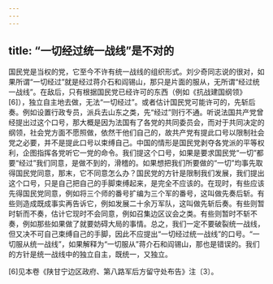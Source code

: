 ```yaml
---
---
---
```

title: “一切经过统一战线”是不对的
---




国民党是当权的党，它至今不许有统一战线的组织形式。刘少奇同志说的很对，如果所谓“一切经过”就是经过蒋介石和阎锡山，那只是片面的服从，无所谓“经过统一战线”。在敌后，只有根据国民党已经许可的东西（例如《抗战建国纲领》[6]），独立自主地去做，无法“一切经过”。或者估计国民党可能许可的，先斩后奏。例如设置行政专员，派兵去山东之类，先“经过”则行不通。听说法国共产党曾经提出过这个口号，那大概是因为法国有了各党的共同委员会，而对于共同决定的纲领，社会党方面不愿照做，依然干他们自己的，故共产党有提此口号以限制社会党之必要，并不是提此口号以束缚自己。中国的情形是国民党剥夺各党派的平等权利，企图指挥各党听它一党的命令。我们提这个口号，如果是要求国民党“一切”都要“经过”我们同意，是做不到的，滑稽的。如果想把我们所要做的“一切”均事先取得国民党同意，那末，它不同意怎么办？国民党的方针是限制我们发展，我们提出这个口号，只是自己把自己的手脚束缚起来，是完全不应该的。在现时，有些应该先得国民党同意，例如将三个师的番号扩编为三个军的番号，这叫做先奏后斩。有些则造成既成事实再告诉它，例如发展二十余万军队，这叫做先斩后奏。有些则暂时斩而不奏，估计它现时不会同意，例如召集边区议会之类。有些则暂时不斩不奏，例如那些如果做了就要妨碍大局的事情。总之，我们一定不要破裂统一战线，但又决不可自己束缚自己的手脚，因此不应提出“一切经过统一战线”的口号。“一切服从统一战线”，如果解释为“一切服从”蒋介石和阎锡山，那也是错误的。我们的方针是统一战线中的独立自主，既统一，又独立。

[6]见本卷《陕甘宁边区政府、第八路军后方留守处布告》注〔3〕。
